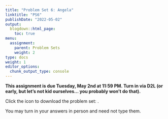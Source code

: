 ```yaml
---
title: "Problem Set 6: Angela"
linktitle: "PS6"
publishDate: "2022-05-02"
output:
  blogdown::html_page:
    toc: true
menu:
  assignment:
    parent: Problem Sets
    weight: 2
type: docs
weight: 1
editor_options:
  chunk_output_type: console
---
```



:::fyi
**This assignment is due Tuesday, May 2nd at 11:59 PM. Turn in via D2L (or early, but let's not kid ourselves... you probably won't do that).**


Click the icon to download the problem set: [<i class="fas fa-file-download"></i>](/ps/PS6.pdf).

You may turn in your answers in person and need not type them.
:::
